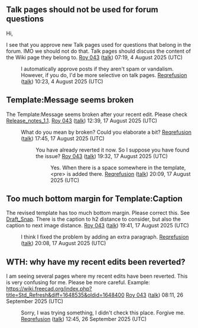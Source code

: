 == Talk pages should not be used for forum questions ==

Hi,

I see that you approve new Talk pages used for questions that belong in the forum. IMO we should not do that. Talk pages should discuss the content of the Wiki page they belong to. [[User:Roy 043|Roy 043]] ([[User talk:Roy 043|talk]]) 07:19, 4 August 2025 (UTC)

:I automatically approve posts if they aren't spam or vandalism. However, if you do, I'd be more selective on talk pages. [[User:Reqrefusion|Reqrefusion]] ([[User talk:Reqrefusion|talk]]) 10:23, 4 August 2025 (UTC)

== Template:Message seems broken ==

The Template:Message seems broken after your recent edit. Please check [[Release_notes_1.1]]. [[User:Roy 043|Roy 043]] ([[User talk:Roy 043|talk]]) 12:39, 17 August 2025 (UTC)

:What do you mean by broken? Could you elaborate a bit? [[User:Reqrefusion|Reqrefusion]] ([[User talk:Reqrefusion|talk]]) 17:45, 17 August 2025 (UTC)
::You have already reverted it now. So I suppose you have found the issue? [[User:Roy 043|Roy 043]] ([[User talk:Roy 043|talk]]) 19:32, 17 August 2025 (UTC)
:::Yes. When there is a space somewhere in the template, <nowiki><pre> is added there.</nowiki> [[User:Reqrefusion|Reqrefusion]] ([[User talk:Reqrefusion|talk]]) 20:09, 17 August 2025 (UTC)

== Too much bottom margin for Template:Caption ==

The revised template has too much bottom margin. Please correct this. See [[Draft_Snap]]. There is the caption to h2 distance to consider, but also the caption to next image distance. [[User:Roy 043|Roy 043]] ([[User talk:Roy 043|talk]]) 19:41, 17 August 2025 (UTC)

:I think I fixed the problem by adding an extra paragraph. [[User:Reqrefusion|Reqrefusion]] ([[User talk:Reqrefusion|talk]]) 20:08, 17 August 2025 (UTC)

== WTH: why have my recent edits been reverted? ==

I am seeing several pages where my recent edits have been reverted. This is very confusing for me. Please be more careful.
Example:
https://wiki.freecad.org/index.php?title=Std_Refresh&diff=1648535&oldid=1648400 [[User:Roy 043|Roy 043]] ([[User talk:Roy 043|talk]]) 08:11, 26 September 2025 (UTC)

:Sorry, I was trying something, I didn't check this place. Forgive me. [[User:Reqrefusion|Reqrefusion]] ([[User talk:Reqrefusion|talk]]) 12:45, 26 September 2025 (UTC)